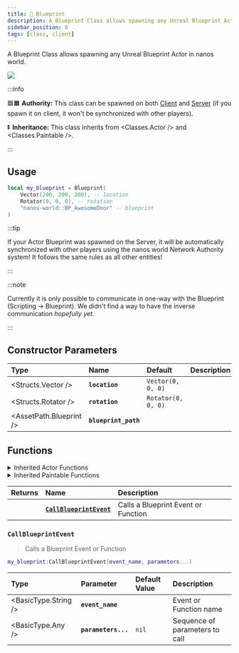 ```yaml
---
title: 🔣 Blueprint
description: A Blueprint Class allows spawning any Unreal Blueprint Actor in nanos world.
sidebar_position: 0
tags: [class, client]
---
```



A Blueprint Class allows spawning any Unreal Blueprint Actor in nanos world.


![](/img/docs/blueprint.png)

:::info

🟦🟧 **Authority:** This class can be spawned on both [Client](/core-concepts/scripting/authority-concepts.mdx) and [Server](/core-concepts/scripting/authority-concepts.mdx) (if you spawn it on client, it won't be synchronized with other players).

⏬ **Inheritance:** This class inherits from <Classes.Actor /> and <Classes.Paintable />.

:::


## Usage

```lua title=Index.lua
local my_blueprint = Blueprint(
    Vector(200, 200, 200), -- location
    Rotator(0, 0, 0), -- rotation
    "nanos-world::BP_AwesomeDoor" -- blueprint
)
```

:::tip

If your Actor Blueprint was spawned on the Server, it will be automatically synchronized with other players using the nanos world Network Authority system! It follows the same rules as all other entities!

:::

:::note

Currently it is only possible to communicate in one-way with the Blueprint (Scripting -> Blueprint). We didn't find a way to have the inverse communication *hopefully yet*.

:::


## Constructor Parameters

| **Type** | **Name** | **Default** | **Description** |
| :--- | :--- | :--- | :--- |
| <Structs.Vector /> | **`location`** | `Vector(0, 0, 0)` |  |
| <Structs.Rotator /> | **`rotation`** | `Rotator(0, 0, 0)` |
| <AssetPath.Blueprint /> | **`blueprint_path`** | ` ` |


## Functions


<details><summary>Inherited Actor Functions</summary><BaseActorFunctions /></details>
<details><summary>Inherited Paintable Functions</summary><BasePaintableFunctions /></details>


| **Returns** | **Name** | **Description** |
| :--- | :--- | :--- |
|  | [**`CallBlueprintEvent`**](database#callblueprintevent) | Calls a Blueprint Event or Function |


### `CallBlueprintEvent`

> Calls a Blueprint Event or Function

```lua
my_blueprint:CallBlueprintEvent(event_name, parameters...)
```

| Type | Parameter | Default Value | Description |
| :--- | :--- | :--- | :--- |
| <BasicType.String /> | **`event_name`** |  | Event or Function name |
| <BasicType.Any /> | **`parameters...`** | `nil` | Sequence of parameters to call |

